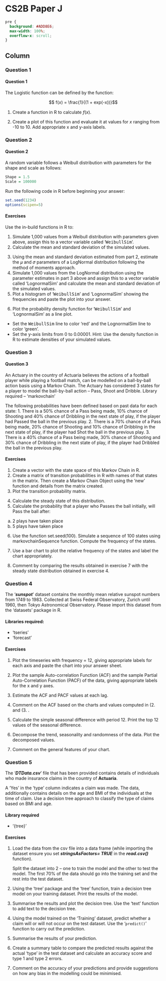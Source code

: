 CS2B Paper J {data-navmenu="R for Risk Modelling and Survival Analysis"}
==============================================================

```css
pre {
  background: #ADD8E6;
  max-width: 100%;
  overflow-x: scroll;
}
```

Column  {.tabset}
--------------------------------


### Question 1
<h4> Question 1</h4>

The Logistic function can be defined by the function:

$$ f(𝑥) = \frac{1}{(1 + exp(-x))}$$

1. Create a function in R to calculate $f(x)$. 

2.  Create a plot of this function and evaluate it at values for $x$ ranging from -10 to 10. Add appropriate x and y-axis labels. 

### Question 2
<h4>Question 2</h4>
A random variable follows a Weibull distribution with parameters for the shape and scale as 
follows:
```r
Shape = 1.5
Scale = 100000
```
Run the following code in R before beginning your answer:
```r
set.seed(1234)
options(scipen=5)
```
#### Exercises

Use the in-build functions in R to:



1. Simulate 1,000 values from a Weibull distribution with parameters given above, assign 
this to a vector variable called ‘<tt>WeibullSim</tt>’. 
2.  Calculate the mean and standard deviation of the simulated values. 
<p>
3.   Using the mean and standard deviation estimated from part 2, estimate the 𝜇 and 𝜎 parameters 
of a LogNormal distribution following the method of moments approach. 
4.   Simulate 1,000 values from the LogNormal distribution using the parameter estimates in part 3 above and assign this to a vector variable called ‘LognormalSim’ and calculate the 
mean and standard deviation of the simulated values. 
5.  Plot a histogram of ‘<tt>WeibullSim</tt>’ and ‘LognormalSim’ showing the frequencies and paste 
the plot into your answer. 
<p>
6.  Plot the probability density function for ‘<tt><tt>WeibullSim</tt></tt>’ and ‘LognormalSim’ as a line plot.
* Set the <tt><tt>WeibullSim</tt></tt> line to color ‘red’ and the LognormalSim line to color ‘green’.
* Set the y-axis limits from 0 to 0.00001.
Hint: Use the density function in R to estimate densities of your simulated values. 

### Question 3
<h4>Question 3</h4>
An Actuary in the country of Actuaria believes the actions of a football player while playing 
a football match, can be modelled on a ball-by-ball action basis using a Markov Chain. The 
Actuary has considered 3 states for a player to model the ball-by-ball action – Pass, Shoot and 
Dribble.
Library required – ‘markovchain’

The following probabilities have been defined based on past data for each state:
1. There is a 50% chance of a Pass being made, 10% chance of Shooting and 40% chance of 
Dribbling in the next state of play, if the player had Passed the ball in the previous play.
2. There is a 70% chance of a Pass being made, 20% chance of Shooting and 10% chance of 
Dribbling in the next state of play, if the player had Shot the ball in the previous play.
3. There is a 40% chance of a Pass being made, 30% chance of Shooting and 30% chance of 
Dribbling in the next state of play, if the player had Dribbled the ball in the previous play.

#### Exercises
1. Create a vector with the state space of this Markov Chain in R. 
2.  Create a matrix of transition probabilities in R with names of that states in the matrix. Then 
create a Markov Chain Object using the ‘new’ function and details from the matrix created. 
3.   Plot the transition probability matrix. 
<p>
4.   Calculate the steady state of this distribution.
5.  Calculate the probability that a player who Passes the ball initially, will Pass the ball after:
a) 2 plays have taken place
b) 5 plays have taken place

6.  Use the function set.seed(100). Simulate a sequence of 100 states using 
markovchainSequence function. Compute the frequency of the states.

7. Use a bar chart to plot the relative frequency of the states and label the chart appropriately.

8. Comment by comparing the results obtained in exercise 7 with the steady state distribution 
obtained in exercise 4. 

### Question 4

The ‘***sunspot***’ dataset contains the monthly mean relative sunspot numbers from 1749 to 1983. 
Collected at Swiss Federal Observatory, Zurich until 1960, then Tokyo Astronomical 
Observatory. Please import this dataset from the ‘datasets’ package in R.

#### Libraries required:
* ‘tseries’
* ‘forecast’


#### Exercises 
1. Plot the timeseries with frequency = 12, giving appropriate labels for each axis and paste 
the chart into your answer sheet. 

2.  Plot the sample Auto-correlation Function (ACF) and the sample Partial Auto-Correlation 
Function (PACF) of the data, giving appropriate labels for the x and y axes. 

3.   Estimate the ACF and PACF values at each lag. 

4.   Comment on the ACF based on the charts and values computed in (2.  and (3. . 

5.  Calculate the simple seasonal difference with period 12. Print the top 12 values of the 
seasonal difference. 

6.  Decompose the trend, seasonality and randomness of the data. Plot the decomposed values.

7. Comment on the general features of your chart. 

### Question 5

The ‘***DTData.csv***’ file that has been provided contains details of individuals who made insurance claims in the country of **Actuaria**. 

A ‘Yes’ in the ‘type’ column indicates a claim was made. The data, additionally contains details on the age and BMI of the individuals at the time of claim. 
Use a decision tree approach to classify the type of claims based on BMI and 
age. 

#### Library required 
* ‘{tree}’

#### Exercises
1. Load the data from the csv file into a data frame (while importing the dataset ensure you 
set ***stringsAsFactors= TRUE*** in the ***read.csv()*** function). 
<p>
Split the dataset into 2 – one to train the model and the other to test the model. 
The first 70% of the data should go into the training set and the rest into the test dataset. 
<p>

2.  Using the ‘tree’ package and the ‘tree’ function, train a decision tree model on your training 
dataset. Print the results of the model. 

3.   Summarise the results and plot the decision tree. Use the ‘text’ function to add text to the 
decision tree.
4.   Using the model trained on the ‘Training’ dataset, predict whether a claim will or will not occur on the test dataset. Use the ‘``predict()``’ function to carry out the prediction. 

5.  Summarise the results of your prediction. 

6.  Create a summary table to compare the predicted results against the actual ‘type’ in the test 
dataset and calculate an accuracy score and type 1 and type 2 errors.

7. Comment on the accuracy of your predictions and provide suggestions on how any bias in 
the modelling could be minimised.
